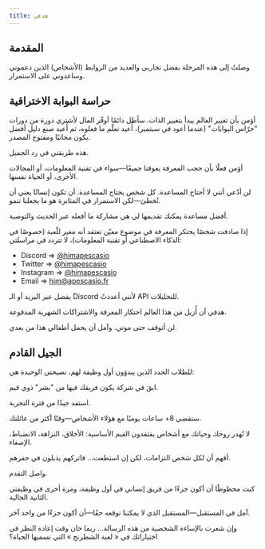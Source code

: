 ```yaml
---
title: هدفي
---
```


## المقدمة

وصلتُ إلى هذه المرحلة بفضل تجاربي والعديد من الروابط (الأشخاص) الذين دعموني وساعدوني على الاستمرار.

## حراسة البوابة الاختراقية

أؤمن بأن تغيير العالم يبدأ بتغيير الذات. سأظل دائمًا أوفّر المال لأشتري دورة من دورات "حرّاس البوابات" (عندما أعود في سبتمبر)، أُعيد تعلّم ما فعلوه، ثم أُعيد صنع دليل أفضل يكون مجانيًا ومفتوح المصدر.

هذه طريقتي في رد الجميل.

أؤمن فعلًا بأن حجب المعرفة يعوقنا جميعًا—سواء في تقنية المعلومات، أو المجالات الأخرى، أو الحياة نفسها.

لن أدّعي أنني لا أحتاج المساعدة. كل شخص يحتاج المساعدة. أن تكون إنسانًا يعني أن تُخطئ—لكن الاستمرار في المثابرة هو ما يجعلنا ننمو.

أفضل مساعدة يمكنك تقديمها لي هي مشاركة ما أفعله عبر الحديث والتوصية.

إذا صادفت شخصًا يحتكر المعرفة في موضوع معيّن تعتقد أنه مغير للّعبة (خصوصًا في الذكاء الاصطناعي أو تقنية المعلومات)، لا تتردد في مراسلتي:

- Discord => [@himapescasio](https://discord.com/)
- Twitter => [@himapescasio](https://twitter.com/@himapescasio)
- Instagram => [@himapescasio](https://instagram.com/himapescasio)
- Email => him@apescasio.fr

يفضل عبر البريد أو الـ Discord لأنني أعددتُ API للتحليلات.

هدفي أن أُزيل من هذا العالم احتكار المعرفة والاشتراكات الشهرية المدفوعة.

لن أتوقف حتى موتي. وآمل أن يحمل أطفالي هذا من بعدي.

## الجيل القادم

للطلاب الجدد الذين يبدؤون أول وظيفة لهم، نصيحتي الوحيدة هي:

ابقَ في شركة يكون فريقك فيها من "بشر" ذوي قيم.

استفد جيدًا من فترة التجربة.

ستقضي 8+ ساعات يوميًا مع هؤلاء الأشخاص—وقتًا أكثر من عائلتك.

لا تُهدر روحك وحياتك مع أشخاص يفتقدون القيم الأساسية: الأخلاق، النزاهة، الانضباط، الإصغاء.

أفهم أن لكل شخص التزامات، لكن إن استطعت... فاتركهم يذبلون في حفرهم.

واصل التقدم.

كنت محظوظًا أن أكون جزءًا من فريق إنساني في أول وظيفة، ومرة أخرى في وظيفتي الثانية الحالية.

آمل في المستقبل—المستقبل الذي لا يمكننا توقعه حقًا—أن أكون جزءًا من واحد آخر.

وإن شعرت بالإساءة الشخصية من هذه الرسالة... ربما حان وقت إعادة النظر في اختياراتك في « لعبة الشطرنج » التي نسميها الحياة؟

<LearningCycle lang="ar" />
<CultureCycle lang="ar" />

